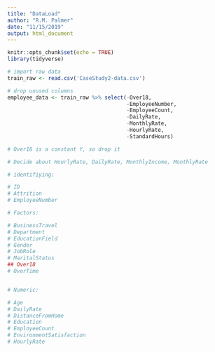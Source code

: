 ```yaml
---
title: "DataLoad"
author: "R.M. Palmer"
date: "11/15/2019"
output: html_document
---
```


```r
knitr::opts_chunk$set(echo = TRUE)
library(tidyverse)
```


```r
# import raw data
train_raw <- read.csv('CaseStudy2-data.csv') 

# drop unused columns
employee_data <- train_raw %>% select(-Over18,
                                      -EmployeeNumber,
                                      -EmployeeCount,
                                      -DailyRate,
                                      -MonthlyRate,
                                      -HourlyRate,
                                      -StandardHours)

# Over18 is a constant Y, so drop it

# Decide about HourlyRate, DailyRate, MonthlyIncome, MonthlyRate

# identifiying:

# ID
# Attrition
# EmployeeNumber

# Factors:

# BusinessTravel
# Department
# EducationField
# Gender
# JobRole
# MaritalStatus
## Over18
# OverTime


# Numeric:

# Age
# DailyRate
# DistanceFromHome
# Education
# EmployeeCount
# EnvironmentSatisfaction
# HourlyRate

```